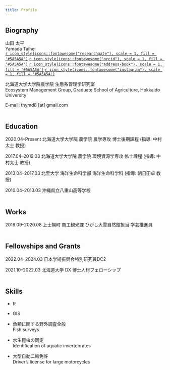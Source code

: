 ```yaml
---
title: Profile
---
```


## Biography

山田 太平
<br />
Yamada Taihei
<br />
[`r icon_style(icons::fontawesome("researchgate"), scale = 1, fill = '#5A5A5A')`](https://www.researchgate.net/profile/Taihei-Yamada-2) [`r icon_style(icons::fontawesome("orcid"), scale = 1, fill = '#5A5A5A')`](https://orcid.org/0000-0002-6120-7094) [`r icon_style(icons::fontawesome("address-book"), scale = 1, fill = '#5A5A5A')`](https://publons.com/researcher/3808885/taihei-yamada/) [`r icon_style(icons::fontawesome("instagram"), scale = 1, fill = '#5A5A5A')`](https://www.instagram.com/prbnmt/)

北海道大学大学院農学院 生態系管理学研究室
<br />
Ecosystem Management Group, Graduate School of Agriculture, Hokkaido University

E-mail: thymd8 [at] gmail.com
<br />
<br />

## Education

2020.04–Present  北海道大学大学院 農学院 農学専攻 博士後期課程 (指導: 中村太士 教授)

2017.04–2019.03  北海道大学大学院 農学院 環境資源学専攻 修士課程 (指導: 中村太士 教授)

2013.04–2017.03  北里大学 海洋生命科学部 海洋生命科学科 (指導: 朝日田卓 教授)

2010.04–2013.03  沖縄県立八重山高等学校
<br />
<br />

## Works
2018.09–2020.08  上士幌町 商工観光課 ひがし大雪自然館担当 学芸推進員
<br />
<br />

## Fellowships and Grants
2022.04–2024.03  日本学術振興会特別研究員DC2

2021.10–2022.03  北海道大学 DX 博士人材フェローシップ
<br />
<br />

## Skills
- R

- GIS

- 魚類に関する野外調査全般
<br />
Fish surveys

- 水生昆虫の同定
<br />
Identification of aquatic invertebrates

- 大型自動二輪免許
<br />
Driver's license for large motorcycles



<!-- Google Fonts -->
<link rel="preconnect" href="https://fonts.googleapis.com"> 
<link rel="preconnect" href="https://fonts.gstatic.com" crossorigin> 
<link href="https://fonts.googleapis.com/css2?family=Josefin+Sans&display=swap" rel="stylesheet">
